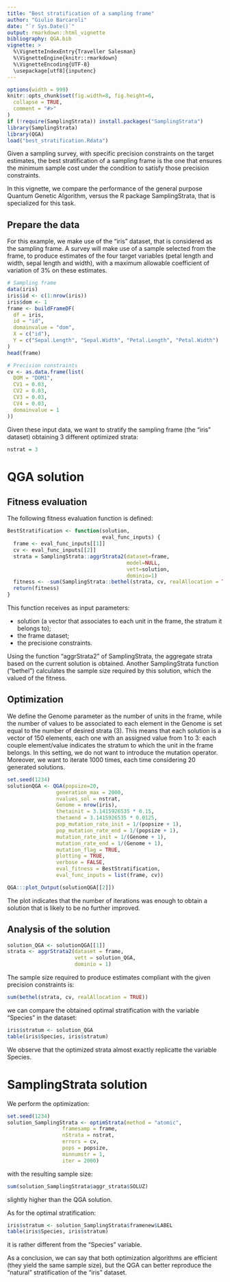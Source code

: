 ```yaml
---
title: "Best stratification of a sampling frame"
author: "Giulio Barcaroli"
date: "`r Sys.Date()`"
output: rmarkdown::html_vignette
bibliography: QGA.bib
vignette: >
  %\VignetteIndexEntry{Traveller Salesman}
  %\VignetteEngine{knitr::rmarkdown}
  %\VignetteEncoding{UTF-8}
  \usepackage[utf8]{inputenc}
---
```



```r
options(width = 999)
knitr::opts_chunk$set(fig.width=8, fig.height=6,
  collapse = TRUE,
  comment = "#>"
)
if (!require(SamplingStrata)) install.packages("SamplingStrata")
library(SamplingStrata)
library(QGA)
load("best_stratification.Rdata")
```



Given a sampling survey, with specific precision constraints on the target estimates, the best stratification of a sampling frame is the one that ensures the minimum sample cost under the condition to satisfy those precision constraints.

In this vignette, we compare the performance of the general purpose Quantum Genetic Algorithm, versus the R package SamplingStrata, that is specialized for this task.

## Prepare the data

For this example, we make use of the "iris" dataset, that is considered as the sampling frame. A survey will make use of a sample selected from the frame, to produce estimates of the four target variables (petal length and width, sepal length and width), with a maximum allowable coefficient of variation of 3\% on these estimates.

```r
# Sampling frame
data(iris)
iris$id <- c(1:nrow(iris))
iris$dom <- 1
frame <- buildFrameDF(
  df = iris,
  id = "id",
  domainvalue = "dom",
  X = c("id"),
  Y = c("Sepal.Length", "Sepal.Width", "Petal.Length", "Petal.Width")
)
head(frame)
```
```r
# Precision constraints
cv <- as.data.frame(list(
  DOM = "DOM1",
  CV1 = 0.03,
  CV2 = 0.03,
  CV3 = 0.03,
  CV4 = 0.03,
  domainvalue = 1
))
```

Given these input data, we want to stratify the sampling frame (the "iris" dataset) obtaining 3 different optimized strata:

```r
nstrat = 3
```

# QGA solution 

## Fitness evaluation

The following fitness evaluation function is defined:

```r
BestStratification <- function(solution,
                               eval_func_inputs) {
  frame <- eval_func_inputs[[1]]
  cv <- eval_func_inputs[[2]]
  strata = SamplingStrata::aggrStrata2(dataset=frame,
                                       model=NULL,
                                       vett=solution,
                                       dominio=1)
  fitness <- -sum(SamplingStrata::bethel(strata, cv, realAllocation = TRUE))
  return(fitness)
}
```

This function receives as input parameters:

* solution (a vector that associates to each unit in the frame, the stratum it belongs to);
* the frame dataset;
* the precisione constraints.

Using the function "aggrStrata2" of SamplingStrata, the aggregate strata based on the current solution is obtained. Another SamplingStrata function ("bethel") calculates the sample size required by this solution, which the valued of the fitness.


## Optimization

We define the Genome parameter as the number of units in the frame, while the number of values to be associated to each element in the Genome is set equal to the number of desired strata (3).
This means that each solution is a vector of 150 elements, each one with an assigned value from 1 to 3: each couple element/value indicates the stratum to which the unit in the frame belongs.
In this setting, we do not want to introduce the mutation operator.
Moreover, we want to iterate 1000 times, each time considering 20 generated solutions. 

```r
set.seed(1234)
solutionQGA <- QGA(popsize=20,
                generation_max = 2000,
                nvalues_sol = nstrat,
                Genome = nrow(iris),
                thetainit = 3.1415926535 * 0.15,
                thetaend = 3.1415926535 * 0.0125,
                pop_mutation_rate_init = 1/(popsize + 1),
                pop_mutation_rate_end = 1/(popsize + 1),
                mutation_rate_init = 1/(Genome + 1),
                mutation_rate_end = 1/(Genome + 1),
                mutation_flag = TRUE,
                plotting = TRUE,
                verbose = FALSE,
                eval_fitness = BestStratification,
                eval_func_inputs = list(frame, cv))
```


```r
QGA:::plot_Output(solutionQGA[[2]])
```

The plot indicates that the number of iterations was enough to obtain a solution that is likely to be no further improved.


## Analysis of the solution


```r
solution_QGA <- solutionQGA[[1]]
strata <- aggrStrata2(dataset = frame, 
                      vett = solution_QGA, 
                      dominio = 1)
```
The sample size required to produce estimates compliant with the given precision constraints is: 


```r
sum(bethel(strata, cv, realAllocation = TRUE))
```
we can compare the obtained optimal stratification with the variable "Species" in the dataset:

```r
iris$stratum <- solution_QGA
table(iris$Species, iris$stratum)
```
We observe that the optimized strata almost exactly replicatte the variable Species.

# SamplingStrata solution

We perform the optimization:

```r
set.seed(1234)
solution_SamplingStrata <- optimStrata(method = "atomic",
                  framesamp = frame,
                  nStrata = nstrat,
                  errors = cv,
                  pops = popsize,
                  minnumstr = 1,
                  iter = 2000)
```


with the resulting sample size:

```r
sum(solution_SamplingStrata$aggr_strata$SOLUZ)
```

slightly higher than the QGA solution.

As for the optimal stratification:

```r
iris$stratum <- solution_SamplingStrata$framenew$LABEL
table(iris$Species, iris$stratum)
```

it is rather different from the "Species" variable. 

As a conclusion, we can say that both optimization algorithms are efficient (they yield the same sample size), but the QGA can better reproduce the "natural" stratification of the "iris" dataset.